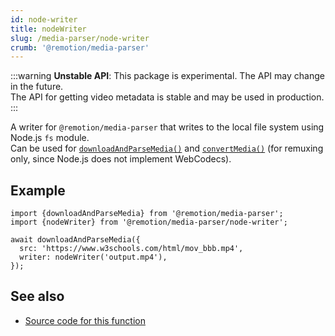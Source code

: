 ```yaml
---
id: node-writer
title: nodeWriter
slug: /media-parser/node-writer
crumb: '@remotion/media-parser'
---
```


:::warning
**Unstable API**: This package is experimental. The API may change in the future.  
The API for getting video metadata is stable and may be used in production.
:::

A writer for `@remotion/media-parser` that writes to the local file system using Node.js `fs` module.  
Can be used for [`downloadAndParseMedia()`](/docs/media-parser/download-and-parse-media) and [`convertMedia()`](/docs/webcodecs/convert-media) (for remuxing only, since Node.js does not implement WebCodecs).

## Example

```tsx twoslash title="Writing to a local file"
import {downloadAndParseMedia} from '@remotion/media-parser';
import {nodeWriter} from '@remotion/media-parser/node-writer';

await downloadAndParseMedia({
  src: 'https://www.w3schools.com/html/mov_bbb.mp4',
  writer: nodeWriter('output.mp4'),
});
```

## See also

- [Source code for this function](https://github.com/remotion-dev/remotion/blob/main/packages/media-parser/src/writers/node.ts)
